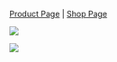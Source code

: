 [Product Page](https://www.flux.audio/project/ircam-verb-session/) 
| [Shop Page](https://shop.flux.audio/en_US/products/ircam-verb-session)

![](https://flux-shared.s3.amazonaws.com/doc_images/Plugins/ircam-verb-session/verb_session_00.png)

![](https://flux-shared.s3.amazonaws.com/doc_images/Plugins/ircam-verb-session/verb_session_01.png)